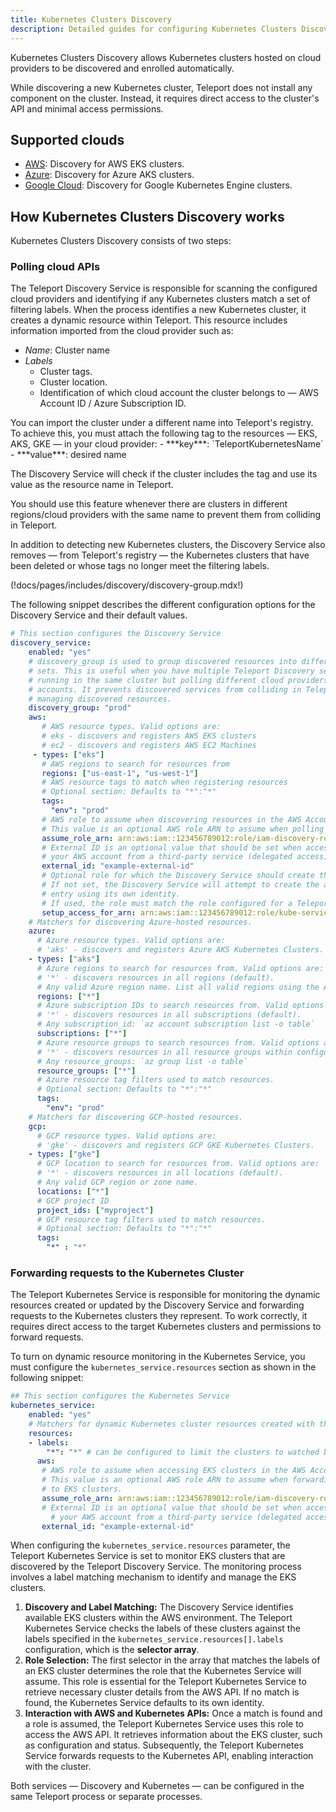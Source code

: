 ```yaml
---
title: Kubernetes Clusters Discovery
description: Detailed guides for configuring Kubernetes Clusters Discovery.
---
```


Kubernetes Clusters Discovery allows Kubernetes clusters
hosted on cloud providers to be discovered and enrolled automatically.

While discovering a new Kubernetes cluster, Teleport does not install any component
on the cluster. Instead, it requires direct access to the cluster's API and
minimal access permissions.

## Supported clouds

- [AWS](./kubernetes/aws.mdx): Discovery for AWS EKS clusters.
- [Azure](./kubernetes/azure.mdx): Discovery for Azure AKS clusters.
- [Google Cloud](./kubernetes/google-cloud.mdx): Discovery for
  Google Kubernetes Engine clusters.

## How Kubernetes Clusters Discovery works

Kubernetes Clusters Discovery consists of two steps:

### Polling cloud APIs

The Teleport Discovery Service is responsible for scanning the configured cloud
providers and identifying if any Kubernetes clusters match a set of filtering labels.
When the process identifies a new Kubernetes cluster, it creates a dynamic
resource within Teleport. This resource includes information imported from the
cloud provider such as:

- *Name*: Cluster name
- *Labels*
  - Cluster tags.
  - Cluster location.
  - Identification of which cloud account the cluster belongs to — AWS Account ID / Azure Subscription ID.

<Notice type="tip">
You can import the cluster under a different name into Teleport's registry.
To achieve this, you must attach the following tag to the resources — EKS, AKS, GKE — in your cloud provider:
 - ***key***: `TeleportKubernetesName`
 - ***value***: desired name

The Discovery Service will check if the cluster includes the tag and use its value
as the resource name in Teleport.

You should use this feature whenever there are clusters in different regions/cloud providers
with the same name to prevent them from colliding in Teleport.

</Notice>

In addition to detecting new Kubernetes clusters, the Discovery Service also removes
— from Teleport's registry — the Kubernetes clusters that have been deleted or whose tags
no longer meet the filtering labels.

(!docs/pages/includes/discovery/discovery-group.mdx!)

The following snippet describes the different configuration options for the Discovery Service
and their default values.

```yaml
# This section configures the Discovery Service
discovery_service:
    enabled: "yes"
    # discovery_group is used to group discovered resources into different
    # sets. This is useful when you have multiple Teleport Discovery services
    # running in the same cluster but polling different cloud providers or cloud
    # accounts. It prevents discovered services from colliding in Teleport when
    # managing discovered resources.
    discovery_group: "prod"
    aws:
       # AWS resource types. Valid options are:
       # eks - discovers and registers AWS EKS clusters
       # ec2 - discovers and registers AWS EC2 Machines
     - types: ["eks"]
       # AWS regions to search for resources from
       regions: ["us-east-1", "us-west-1"]
       # AWS resource tags to match when registering resources
       # Optional section: Defaults to "*":"*"
       tags:
         "env": "prod"
       # AWS role to assume when discovering resources in the AWS Account.
       # This value is an optional AWS role ARN to assume when polling EKS clusters
       assume_role_arn: arn:aws:iam::123456789012:role/iam-discovery-role
       # External ID is an optional value that should be set when accessing
       # your AWS account from a third-party service (delegated access).
       external_id: "example-external-id"
       # Optional role for which the Discovery Service should create the EKS access entry.
       # If not set, the Discovery Service will attempt to create the access
       # entry using its own identity.
       # If used, the role must match the role configured for a Teleport Kubernetes Service.
       setup_access_for_arn: arn:aws:iam::123456789012:role/kube-service-role
    # Matchers for discovering Azure-hosted resources.
    azure:
      # Azure resource types. Valid options are:
      # 'aks' - discovers and registers Azure AKS Kubernetes Clusters.
    - types: ["aks"]
      # Azure regions to search for resources from. Valid options are:
      # '*' - discovers resources in all regions (default).
      # Any valid Azure region name. List all valid regions using the Azure "az" cli: `az account list-locations -o table`
      regions: ["*"]
      # Azure subscription IDs to search resources from. Valid options are:
      # '*' - discovers resources in all subscriptions (default).
      # Any subscription_id: `az account subscription list -o table`
      subscriptions: ["*"]
      # Azure resource groups to search resources from. Valid options are:
      # '*' - discovers resources in all resource groups within configured subscription(s) (default).
      # Any resource_groups: `az group list -o table`
      resource_groups: ["*"]
      # Azure resource tag filters used to match resources.
      # Optional section: Defaults to "*":"*"
      tags:
        "env": "prod"
    # Matchers for discovering GCP-hosted resources.
    gcp:
      # GCP resource types. Valid options are:
      # 'gke' - discovers and registers GCP GKE Kubernetes Clusters.
    - types: ["gke"]
      # GCP location to search for resources from. Valid options are:
      # '*' - discovers resources in all locations (default).
      # Any valid GCP region or zone name.
      locations: ["*"]
      # GCP project ID
      project_ids: ["myproject"]
      # GCP resource tag filters used to match resources.
      # Optional section: Defaults to "*":"*"
      tags:
        "*" : "*"
```

### Forwarding requests to the Kubernetes Cluster

The Teleport Kubernetes Service is responsible for monitoring the dynamic resources created or
updated by the Discovery Service and forwarding requests to the Kubernetes clusters they represent.
To work correctly, it requires direct access to the target Kubernetes clusters and
permissions to forward requests.

To turn on dynamic resource monitoring in the Kubernetes Service, you must configure
the `kubernetes_service.resources` section as shown in the following snippet:

```yaml
## This section configures the Kubernetes Service
kubernetes_service:
    enabled: "yes"
    # Matchers for dynamic Kubernetes cluster resources created with the "tctl create" command or by Kubernetes auto-discovery.
    resources:
    - labels:
        "*": "*" # can be configured to limit the clusters to watched by this service.
      aws:
       # AWS role to assume when accessing EKS clusters in the AWS Account.
       # This value is an optional AWS role ARN to assume when forwarding requests
       # to EKS clusters.
       assume_role_arn: arn:aws:iam::123456789012:role/iam-discovery-role
       # External ID is an optional value that should be set when accessing
	     # your AWS account from a third-party service (delegated access).
       external_id: "example-external-id"
```


When configuring the `kubernetes_service.resources` parameter, the Teleport
Kubernetes Service is set to monitor EKS clusters that are discovered by
the Teleport Discovery Service. The monitoring process involves a label
matching mechanism to identify and manage the EKS clusters.

1. **Discovery and Label Matching:** The Discovery Service identifies available
   EKS clusters within the AWS environment. The Teleport Kubernetes Service
   checks the labels of these clusters against the labels specified in the
   `kubernetes_service.resources[].labels` configuration, which is the
   **selector array**.
1. **Role Selection:** The first selector in the array that matches the labels
   of an EKS cluster determines the role that the Kubernetes Service will
   assume. This role is essential for the Teleport Kubernetes Service to
   retrieve necessary cluster details from the AWS API. If no match is found,
   the Kubernetes Service defaults to its own identity.
1. **Interaction with AWS and Kubernetes APIs:** Once a match is found and a
   role is assumed, the Teleport Kubernetes Service uses this role to access the
   AWS API. It retrieves information about the EKS cluster, such as
   configuration and status. Subsequently, the Teleport Kubernetes Service
   forwards requests to the Kubernetes API, enabling interaction with the
   cluster.

Both services — Discovery and Kubernetes — can be configured in the same
Teleport process or separate processes.

